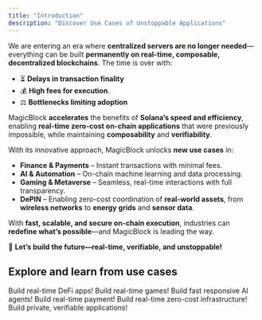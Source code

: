 ```yaml
---
title: "Introduction"
description: "Discover Use Cases of Unstoppable Applications"
---
```


We are entering an era where **centralized servers are no longer needed**—everything can be built **permanently on real-time, composable, decentralized blockchains**. The time is over with:

- ⏳ **Delays in transaction finality**
- 💰 **High fees for execution**.
- ⚖️ **Bottlenecks limiting adoption**

MagicBlock **accelerates** the benefits of **Solana’s speed and efficiency**, enabling **real-time zero-cost on-chain applications** that were previously impossible, while maintaining **composability** and **verifiability**.

With its innovative approach, MagicBlock unlocks **new use cases** in:

- **Finance & Payments** – Instant transactions with minimal fees.
- **AI & Automation** – On-chain machine learning and data processing.
- **Gaming & Metaverse** – Seamless, real-time interactions with full transparency.
- **DePIN** – Enabling zero-cost coordination of **real-world assets**, from **wireless networks** to **energy grids** and **sensor data**.

With **fast, scalable, and secure on-chain execution**, industries can **redefine what’s possible**—and MagicBlock is leading the way.

🚀 **Let’s build the future—real-time, verifiable, and unstoppable!**

## Explore and learn from use cases

<CardGroup cols={2}>
  <Card
    title="Finance"
    icon="dollar-sign"
    href="/pages/get-started/use-cases/finance"
    iconType="duotone"
  >
    Build real-time DeFi apps!
  </Card>
  <Card
    title="Games"
    icon="joystick"
    href="/pages/get-started/use-cases/games"
    iconType="duotone"
  >
    Build real-time games!
  </Card>
  <Card
    title="AI"
    icon="robot"
    href="/pages/get-started/use-cases/ai"
    iconType="duotone"
  >
    Build fast responsive AI agents!
  </Card>
  <Card
    title="Payments"
    icon="credit-card"
    href="/pages/get-started/use-cases/payments"
    iconType="duotone"
  >
    Build real-time payment!
  </Card>
  <Card
    title="DePIN"
    icon="computer"
    href="/pages/get-started/use-cases/depin"
    iconType="duotone"
  >
    Build real-time zero-cost infrastructure!
  </Card>
  <Card
    title="Privacy"
    icon="shield-check"
    href="/pages/get-started/use-cases/privacy"
    iconType="duotone"
  >
    Build private, verifiable applications!
  </Card>
</CardGroup>
